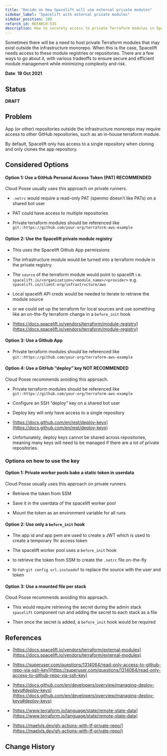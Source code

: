 ```yaml
---
title: "Decide on how Spacelift will use external private modules"
sidebar_label: "Spacelift with external private modules"
sidebar_position: 100
refarch_id: REFARCH-535
description: How to securely access to private Terraform modules in Spacelift
---
```


<Intro>
Sometimes there will be a need to host private Terraform modules that may exist outside the infrastructure monorepo. When this is the case, Spacelift needs access to these module registries or repositories. There are a few ways to go about it, with various tradeoffs to ensure secure and efficient module management while minimizing complexity and risk.
</Intro>

**Date**: **19 Oct 2021**

## Status

**DRAFT**

## Problem

App (or other) repositories outside the infrastructure monorepo may require access to other GitHub repositories, such as an in-house terraform module.

By default, Spacelift only has access to a single repository when cloning and only clones the app repository.

## Considered Options

#### Option 1: Use a GitHub Personal Access Token (PAT) **RECOMMENDED**

Cloud Posse usually uses this approach on private runners.

- `.netrc` would require a read-only PAT (spenmo doesn’t like PATs) on a shared bot user

- PAT could have access to multiple repositories

- Private terraform modules should be referenced like `git::https://github.com/your-org/terraform-aws-example`

#### Option 2: Use the Spacelift private module registry

- This uses the Spacelift Github App permissions

- The infrastructure module would be turned into a terraform module in the private registry.

- The `source` of the terraform module would point to spacelift i.e. `spacelift.io/<organization>/<module_name>/<provider>` e.g. `spacelift.io/client-org/infrastructure/aws`

- Local spacelift API creds would be needed to iterate to retrieve the module source

- or we could set up the terraform for local sources and use something like an on-the-fly terraform change in a `before_init` hook

- [https://docs.spacelift.io/vendors/terraform/module-registry](https://docs.spacelift.io/vendors/terraform/module-registry)

#### Option 3: Use a Github App

- Private terraform modules should be referenced like `git::https://github.com/your-org/terraform-aws-example`

#### Option 4: Use a GitHub “deploy” key **NOT RECOMMENDED**

Cloud Posse recommends avoiding this approach.

- Private terraform modules should be referenced like `git::https://github.com/your-org/terraform-aws-example`

- Configure an SSH “deploy” key on a shared bot user

- Deploy key will only have access to a single repository

- [https://docs.github.com/en/rest/deploy-keys](https://docs.github.com/en/rest/deploy-keys)

- Unfortunately, deploy keys cannot be shared across repositories, meaning many keys will need to be managed if there are a lot of private repositories.

### Options on how to use the key

#### Option 1: Private worker pools bake a static token in userdata

Cloud Posse usually uses this approach on private runners.

- Retrieve the token from SSM

- Save it in the userdata of the spacelift worker pool

- Mount the token as an environment variable for all runs

#### Option 2: Use only a `before_init` hook

- The app id and app pem are used to create a JWT which is used to create a temporary 1hr access token

- The spacelift worker pool uses a `before_init` hook

- to retrieve the token from SSM to create the `.netrc` file on-the-fly

- to run `git config url.insteadof` to replace the source with the user and token

#### Option 3: Use a mounted file per stack

Cloud Posse recommends avoiding this approach.

- This would require retrieving the secret during the admin stack `spacelift` component run and adding the secret to each stack as a file

- Then once the secret is added, a `before_init` hook would be required

## References

- [https://docs.spacelift.io/vendors/terraform/external-modules](https://docs.spacelift.io/vendors/terraform/external-modules)

- [https://superuser.com/questions/1314064/read-only-access-to-github-repo-via-ssh-key](https://superuser.com/questions/1314064/read-only-access-to-github-repo-via-ssh-key)

- [https://docs.github.com/en/developers/overview/managing-deploy-keys#deploy-keys](https://docs.github.com/en/developers/overview/managing-deploy-keys#deploy-keys)

- [https://www.terraform.io/language/state/remote-state-data](https://www.terraform.io/language/state/remote-state-data)

- [https://maelvls.dev/gh-actions-with-tf-private-repo/](https://maelvls.dev/gh-actions-with-tf-private-repo/)


## Change History


